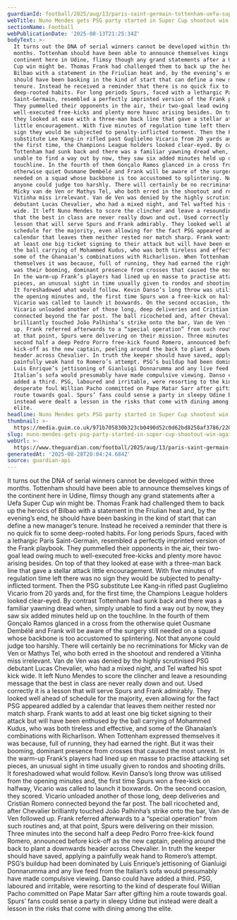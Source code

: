 ```yaml
---
guardianId: football/2025/aug/13/paris-saint-germain-tottenham-uefa-super-cup-match-report
webTitle: Nuno Mendes gets PSG party started in Super Cup shootout win against Spurs
sectionName: Football
webPublicationDate: '2025-08-13T21:25:34Z'
bodyText: >-
  It turns out the DNA of serial winners cannot be developed within three
  months. Tottenham should have been able to announce themselves kings of the
  continent here in Udine, flimsy though any grand statements after a Uefa Super
  Cup win might be. Thomas Frank had challenged them to back up the heroics of
  Bilbao with a statement in the Friulian heat and, by the evening’s end, he
  should have been basking in the kind of start that can define a new manager’s
  tenure. Instead he received a reminder that there is no quick fix to some
  deep-rooted habits. For long periods Spurs, faced with a lethargic Paris
  Saint-Germain, resembled a perfectly imprinted version of the Frank playbook.
  They pummelled their opponents in the air, their two-goal lead owing much to
  well-executed free-kicks and plenty more havoc arising besides. On top of that
  they looked at ease with a three-man back line that gave a stellar attack
  little encouragement. With five minutes of regulation time left there was no
  sign they would be subjected to penalty-inflicted torment. Then the PSG
  substitute Lee Kang‑in rifled past Guglielmo Vicario from 20 yards and, for
  the first time, the Champions League holders looked clear-eyed. By contrast
  Tottenham had sunk back and there was a familiar yawning dread when, simply
  unable to find a way out by now, they saw six added minutes held up on the
  touchline. In the fourth of them Gonçalo Ramos glanced in a cross from the
  otherwise quiet Ousmane Dembélé and Frank will be aware of the surgery still
  needed on a squad whose backbone is too accustomed to splintering. Not that
  anyone could judge too harshly. There will certainly be no recriminations for
  Micky van de Ven or Mathys Tel, who both erred in the shootout and rendered a
  Vitinha miss irrelevant. Van de Ven was denied by the highly scrutinised PSG
  debutant Lucas Chevalier, who had a mixed night, and Tel wafted his spot kick
  wide. It left Nuno Mendes to score the clincher and leave a resounding message
  that the best in class are never really down and out. Used correctly it is a
  lesson that will serve Spurs and Frank admirably. They looked well ahead of
  schedule for the majority, even allowing for the fact PSG appeared addled by a
  calendar that leaves them neither rested nor match sharp. Frank wants to add
  at least one big ticket signing to their attack but will have been enthused by
  the ball carrying of Mohammed Kudus, who was both tireless and effective, and
  some of the Ghanaian’s combinations with Richarlison. When Tottenham expressed
  themselves it was because, full of running, they had earned the right. But it
  was their booming, dominant presence from crosses that caused the most unrest.
  In the warm-up Frank’s players had lined up en masse to practise attacking set
  pieces, an unusual sight in time usually given to rondos and shooting drills.
  It foreshadowed what would follow. Kevin Danso’s long throw was utilised from
  the opening minutes and, the first time Spurs won a free-kick on halfway,
  Vicario was called to launch it boxwards. On the second occasion, they scored.
  Vicario unloaded another of those long, deep deliveries and Cristian Romero
  connected beyond the far post. The ball ricocheted and, after Chevalier
  brilliantly touched João Palhinha’s strike onto the bar, Van de Ven followed
  up. Frank referred afterwards to a “special operation” from such routines and,
  at that point, Spurs were delivering on their mission. Three minutes into the
  second half a deep Pedro Porro free-kick found Romero, announced before
  kick-off as the new captain, peeling around the back to plant a downwards
  header across Chevalier. In truth the keeper should have saved, applying a
  painfully weak hand to Romero’s attempt. PSG’s buildup had been dominated by
  Luis Enrique’s jettisoning of Gianluigi Donnarumma and any live feed from the
  Italian’s sofa would presumably have made compulsive viewing. Danso could have
  added a third. PSG, laboured and irritable, were resorting to the kind of
  desperate foul Willian Pacho committed on Pape Matar Sarr after gifting him a
  route towards goal. Spurs’ fans could sense a party in sleepy Udine but
  instead were dealt a lesson in the risks that come with dining among the
  elite.
headline: Nuno Mendes gets PSG party started in Super Cup shootout win against Spurs
thumbnail: >-
  https://media.guim.co.uk/971b705830b323cb0490d52c0d62bd8258af3786/220_0_4132_3306/500.jpg
slug: nuno-mendes-gets-psg-party-started-in-super-cup-shootout-win-against-spurs
webUrl: >-
  https://www.theguardian.com/football/2025/aug/13/paris-saint-germain-tottenham-uefa-super-cup-match-report
generatedAt: '2025-08-28T20:04:24.684Z'
source: guardian-api
---
```

It turns out the DNA of serial winners cannot be developed within three months. Tottenham should have been able to announce themselves kings of the continent here in Udine, flimsy though any grand statements after a Uefa Super Cup win might be. Thomas Frank had challenged them to back up the heroics of Bilbao with a statement in the Friulian heat and, by the evening’s end, he should have been basking in the kind of start that can define a new manager’s tenure. Instead he received a reminder that there is no quick fix to some deep-rooted habits. For long periods Spurs, faced with a lethargic Paris Saint-Germain, resembled a perfectly imprinted version of the Frank playbook. They pummelled their opponents in the air, their two-goal lead owing much to well-executed free-kicks and plenty more havoc arising besides. On top of that they looked at ease with a three-man back line that gave a stellar attack little encouragement. With five minutes of regulation time left there was no sign they would be subjected to penalty-inflicted torment. Then the PSG substitute Lee Kang‑in rifled past Guglielmo Vicario from 20 yards and, for the first time, the Champions League holders looked clear-eyed. By contrast Tottenham had sunk back and there was a familiar yawning dread when, simply unable to find a way out by now, they saw six added minutes held up on the touchline. In the fourth of them Gonçalo Ramos glanced in a cross from the otherwise quiet Ousmane Dembélé and Frank will be aware of the surgery still needed on a squad whose backbone is too accustomed to splintering. Not that anyone could judge too harshly. There will certainly be no recriminations for Micky van de Ven or Mathys Tel, who both erred in the shootout and rendered a Vitinha miss irrelevant. Van de Ven was denied by the highly scrutinised PSG debutant Lucas Chevalier, who had a mixed night, and Tel wafted his spot kick wide. It left Nuno Mendes to score the clincher and leave a resounding message that the best in class are never really down and out. Used correctly it is a lesson that will serve Spurs and Frank admirably. They looked well ahead of schedule for the majority, even allowing for the fact PSG appeared addled by a calendar that leaves them neither rested nor match sharp. Frank wants to add at least one big ticket signing to their attack but will have been enthused by the ball carrying of Mohammed Kudus, who was both tireless and effective, and some of the Ghanaian’s combinations with Richarlison. When Tottenham expressed themselves it was because, full of running, they had earned the right. But it was their booming, dominant presence from crosses that caused the most unrest. In the warm-up Frank’s players had lined up en masse to practise attacking set pieces, an unusual sight in time usually given to rondos and shooting drills. It foreshadowed what would follow. Kevin Danso’s long throw was utilised from the opening minutes and, the first time Spurs won a free-kick on halfway, Vicario was called to launch it boxwards. On the second occasion, they scored. Vicario unloaded another of those long, deep deliveries and Cristian Romero connected beyond the far post. The ball ricocheted and, after Chevalier brilliantly touched João Palhinha’s strike onto the bar, Van de Ven followed up. Frank referred afterwards to a “special operation” from such routines and, at that point, Spurs were delivering on their mission. Three minutes into the second half a deep Pedro Porro free-kick found Romero, announced before kick-off as the new captain, peeling around the back to plant a downwards header across Chevalier. In truth the keeper should have saved, applying a painfully weak hand to Romero’s attempt. PSG’s buildup had been dominated by Luis Enrique’s jettisoning of Gianluigi Donnarumma and any live feed from the Italian’s sofa would presumably have made compulsive viewing. Danso could have added a third. PSG, laboured and irritable, were resorting to the kind of desperate foul Willian Pacho committed on Pape Matar Sarr after gifting him a route towards goal. Spurs’ fans could sense a party in sleepy Udine but instead were dealt a lesson in the risks that come with dining among the elite.
